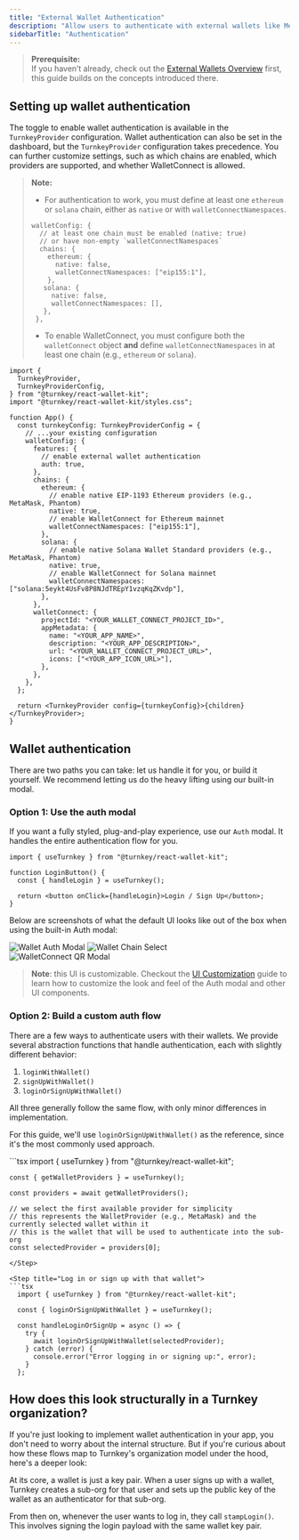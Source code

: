 ```yaml
---
title: "External Wallet Authentication"
description: "Allow users to authenticate with external wallets like MetaMask, Phantom, or WalletConnect in your React app."
sidebarTitle: "Authentication"
---
```


> **Prerequisite:**  
> If you haven’t already, check out the [External Wallets Overview](/sdks/react/using-external-wallets/overview) first, this guide builds on the concepts introduced there.  


## Setting up wallet authentication
The toggle to enable wallet authentication is available in the `TurnkeyProvider` configuration. Wallet authentication can also be set in the dashboard, but the `TurnkeyProvider` configuration takes precedence. You can further customize settings, such as which chains are enabled, which providers are supported, and whether WalletConnect is allowed.

> **Note:**  
> - For authentication to work, you must define at least one `ethereum` or `solana` chain, either as `native` or with `walletConnectNamespaces`. 
> ```tsx
> walletConfig: {
>   // at least one chain must be enabled (native: true) 
>   // or have non-empty `walletConnectNamespaces`
>   chains: {
>     ethereum: {
>       native: false,
>       walletConnectNamespaces: ["eip155:1"],
>     },
>    solana: {
>      native: false,
>      walletConnectNamespaces: [],
>    },
>  },
>```
> - To enable WalletConnect, you must configure both the `walletConnect` object **and** define `walletConnectNamespaces` in at least one chain (e.g., `ethereum` or `solana`).  

```tsx
import {
  TurnkeyProvider,
  TurnkeyProviderConfig,
} from "@turnkey/react-wallet-kit";
import "@turnkey/react-wallet-kit/styles.css";

function App() {
  const turnkeyConfig: TurnkeyProviderConfig = {
    // ...your existing configuration
    walletConfig: {
      features: {
        // enable external wallet authentication
        auth: true,
      },
      chains: {
        ethereum: {
          // enable native EIP-1193 Ethereum providers (e.g., MetaMask, Phantom)
          native: true,
          // enable WalletConnect for Ethereum mainnet
          walletConnectNamespaces: ["eip155:1"],
        },
        solana: {
          // enable native Solana Wallet Standard providers (e.g., MetaMask, Phantom)
          native: true,
          // enable WalletConnect for Solana mainnet
          walletConnectNamespaces: ["solana:5eykt4UsFv8P8NJdTREpY1vzqKqZKvdp"],
        },
      },
      walletConnect: {
        projectId: "<YOUR_WALLET_CONNECT_PROJECT_ID>",
        appMetadata: {
          name: "<YOUR_APP_NAME>",
          description: "<YOUR_APP_DESCRIPTION>",
          url: "<YOUR_WALLET_CONNECT_PROJECT_URL>",
          icons: ["<YOUR_APP_ICON_URL>"],
        },
      },
    },
  };

  return <TurnkeyProvider config={turnkeyConfig}>{children}</TurnkeyProvider>;
}
```

## Wallet authentication

There are two paths you can take: let us handle it for you, or build it yourself. We recommend letting us do the heavy lifting using our built-in modal.

### Option 1: Use the auth modal
If you want a fully styled, plug-and-play experience, use our `Auth` modal. It handles the entire authentication flow for you.

```tsx
import { useTurnkey } from "@turnkey/react-wallet-kit";

function LoginButton() {
  const { handleLogin } = useTurnkey();

  return <button onClick={handleLogin}>Login / Sign Up</button>;
}
```

Below are screenshots of what the default UI looks like out of the box when using the built-in Auth modal:

<div style={{ margin: "-2rem"}}>
  <div style={{ display: "flex", gap: "1rem", justifyContent: "center" }}>
    <img
      src="/images/sdks/img/react/wallet-auth-provider-select.png"
      alt="Wallet Auth Modal"
      style={{ width: "100%", maxWidth: "300px" }}
    />
    <img
      src="/images/sdks/img/react/wallet-auth-chain-select.png"
      alt="Wallet Chain Select"
      style={{ width: "100%", maxWidth: "300px" }}
    />
  </div>
  <div style={{ display: "flex", justifyContent: "center", marginTop: "-3rem" }}>
    <img
      src="/images/sdks/img/react/wallet-auth-wallet-connect-qr.png"
      alt="WalletConnect QR Modal"
      style={{ width: "100%", maxWidth: "300px" }}
    />
  </div>
</div>



> **Note**: this UI is customizable. Checkout the [UI Customization](/sdks/react/ui-customization) guide to learn how to customize the look and feel of the Auth modal and other UI components.

### Option 2: Build a custom auth flow

There are a few ways to authenticate users with their wallets. We provide several abstraction functions that handle authentication, each with slightly different behavior:
1. `loginWithWallet()`
2. `signUpWithWallet()`
3. `loginOrSignUpWithWallet()`

All three generally follow the same flow, with only minor differences in implementation.

For this guide, we'll use `loginOrSignUpWithWallet()` as the reference, since it's the most commonly used approach.

<Steps>
  <Step title="Get the WalletProvider you want to use">
  ```tsx
    import { useTurnkey } from "@turnkey/react-wallet-kit";

    const { getWalletProviders } = useTurnkey();

    const providers = await getWalletProviders();

    // we select the first available provider for simplicity
    // this represents the WalletProvider (e.g., MetaMask) and the currently selected wallet within it
    // this is the wallet that will be used to authenticate into the sub-org
    const selectedProvider = providers[0];
  ```
  </Step>

  <Step title="Log in or sign up with that wallet">
  ```tsx
    import { useTurnkey } from "@turnkey/react-wallet-kit";

    const { loginOrSignUpWithWallet } = useTurnkey();

    const handleLoginOrSignUp = async () => {
      try {
        await loginOrSignUpWithWallet(selectedProvider);
      } catch (error) {
        console.error("Error logging in or signing up:", error);
      }
    };
  ```
  </Step>
</Steps>

## How does this look structurally in a Turnkey organization?
If you're just looking to implement wallet authentication in your app, you don't need to worry about the internal structure. But if you're curious about how these flows map to Turnkey's organization model under the hood, here's a deeper look:

At its core, a wallet is just a key pair. When a user signs up with a wallet, Turnkey creates a sub-org for that user and sets up the public key of the wallet as an authenticator for that sub-org.

From then on, whenever the user wants to log in, they call `stampLogin()`. This involves signing the login payload with the same wallet key pair.